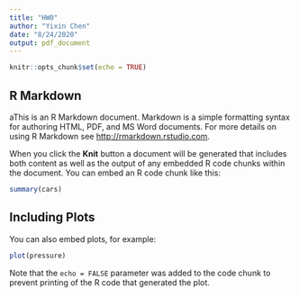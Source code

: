 ```yaml
---
title: "HW0"
author: "Yixin Chen"
date: "8/24/2020"
output: pdf_document
---
```


```r
knitr::opts_chunk$set(echo = TRUE)
```

## R Markdown

aThis is an R Markdown document. Markdown is a simple formatting syntax for authoring HTML, PDF, and MS Word documents. For more details on using R Markdown see <http://rmarkdown.rstudio.com>.

When you click the **Knit** button a document will be generated that includes both content as well as the output of any embedded R code chunks within the document. You can embed an R code chunk like this:

```r
summary(cars)
```

## Including Plots

You can also embed plots, for example:

```r
plot(pressure)
```

Note that the `echo = FALSE` parameter was added to the code chunk to prevent printing of the R code that generated the plot.
